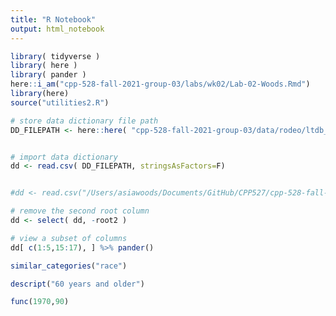 ```yaml
---
title: "R Notebook"
output: html_notebook
---
```


```r
library( tidyverse )
library( here )
library( pander )
here::i_am("cpp-528-fall-2021-group-03/labs/wk02/Lab-02-Woods.Rmd")
library(here)
source("utilities2.R")
```

```r
# store data dictionary file path
DD_FILEPATH <- here::here( "cpp-528-fall-2021-group-03/data/rodeo/ltdb_data_dictionary.csv" )


# import data dictionary
dd <- read.csv( DD_FILEPATH, stringsAsFactors=F)


#dd <- read.csv("/Users/asiawoods/Documents/GitHub/CPP527/cpp-528-fall-2021-group-03/data/rodeo/ltdb-data-dictionary.csv")

# remove the second root column
dd <- select( dd, -root2 )

# view a subset of columns 
dd[ c(1:5,15:17), ] %>% pander()
```

```r
similar_categories("race")
```

```r
descript("60 years and older")
```

```r
func(1970,90)
```


